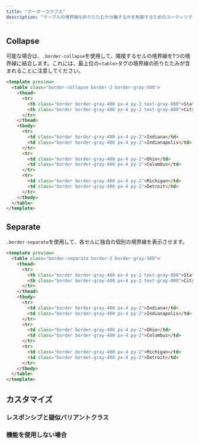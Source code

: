 ```yaml
---
title: "ボーダーコラプス"
description: "テーブルの境界線を折りたたむか分離するかを制御するためのユーティリティ"
---
```




## Collapse

可能な場合は、`.border-collapse`を使用して、隣接するセルの境界線を1つの境界線に結合します。これには、最上位の`<table>`タグの境界線の折りたたみが含まれることに注意してください。

```html
<template preview>
  <table class="border-collapse border-2 border-gray-500">
    <thead>
      <tr>
        <th class="border border-gray-400 px-4 py-2 text-gray-800">State</th>
        <th class="border border-gray-400 px-4 py-2 text-gray-800">City</th>
      </tr>
    </thead>
    <tbody>
      <tr>
        <td class="border border-gray-400 px-4 py-2">Indiana</td>
        <td class="border border-gray-400 px-4 py-2">Indianapolis</td>
      </tr>
      <tr>
        <td class="border border-gray-400 px-4 py-2">Ohio</td>
        <td class="border border-gray-400 px-4 py-2">Columbus</td>
      </tr>
      <tr>
        <td class="border border-gray-400 px-4 py-2">Michigan</td>
        <td class="border border-gray-400 px-4 py-2">Detroit</td>
      </tr>
    </tbody>
  </table>
</template>
```

## Separate

`.border-separate`を使用して、各セルに独自の個別の境界線を表示させます。

```html
<template preview>
  <table class="border-separate border-2 border-gray-500">
    <thead>
      <tr>
        <th class="border border-gray-400 px-4 py-2 text-gray-800">State</th>
        <th class="border border-gray-400 px-4 py-2 text-gray-800">City</th>
      </tr>
    </thead>
    <tbody>
      <tr>
        <td class="border border-gray-400 px-4 py-2">Indiana</td>
        <td class="border border-gray-400 px-4 py-2">Indianapolis</td>
      </tr>
      <tr>
        <td class="border border-gray-400 px-4 py-2">Ohio</td>
        <td class="border border-gray-400 px-4 py-2">Columbus</td>
      </tr>
      <tr>
        <td class="border border-gray-400 px-4 py-2">Michigan</td>
        <td class="border border-gray-400 px-4 py-2">Detroit</td>
      </tr>
    </tbody>
  </table>
</template>
```

## カスタマイズ

### レスポンシブと疑似バリアントクラス

<Variants plugin="borderCollapse" />

### 機能を使用しない場合

<Disabling plugin="borderCollapse" />
